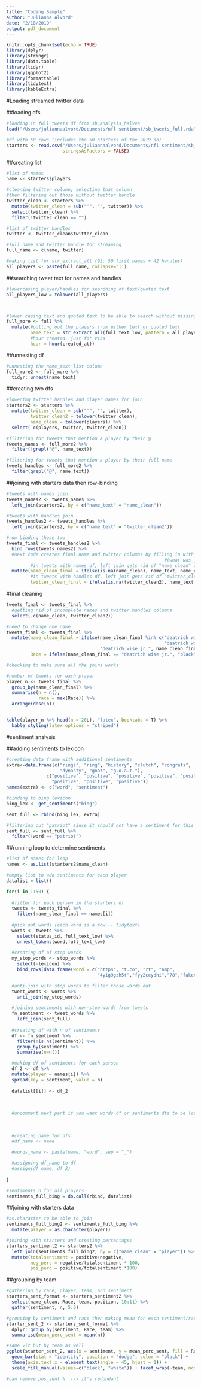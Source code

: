 ```yaml
---
title: "Coding Sample"
author: "Julianna Alvord"
date: "2/18/2019"
output: pdf_document
---
```


```r
knitr::opts_chunk$set(echo = TRUE)
library(dplyr)
library(stringr)
library(data.table)
library(tidyr)
library(ggplot2)
library(formattable)
library(tidytext)
library(kableExtra)
```

#Loading streamed twitter data

##loading dfs
```r
#loading in full tweets df from sb_analysis_halves
load("/Users/juliannaalvord/Documents/nfl sentiment/sb_tweets_full.rda")

#df with 50 rows (includes the 50 starters of the 2019 sb)
starters <- read.csv("/Users/juliannaalvord/Documents/nfl sentiment/sb_starters.csv", 
                     stringsAsFactors = FALSE)
```

##creating list
```r
#list of names
name <- starters$players

#cleaning twitter column, selecting that column
#then filtering out those without twitter handle
twitter_clean <- starters %>%
  mutate(twitter_clean = sub("'", "", twitter)) %>%
  select(twitter_clean) %>%
  filter(!twitter_clean == "")

#list of twitter handles
twitter <- twitter_clean$twitter_clean

#full name and twitter handle for streaming
full_name <- c(name, twitter)

#making list for str_extract_all (92: 50 first names + 42 handles)
all_players <- paste(full_name, collapse='|')
```


##searching tweet text for names and handles
```r
#lowercasing player/handles for searching of text/quoted text
all_players_low = tolower(all_players)



#lower casing text and quoted text to be able to search without missing any players
full_more <- full %>%
  mutate(#pulling out the players from either text or quoted text
         name_text = str_extract_all(full_text_low, pattern = all_players_low),
         #hour created, just for vizs
         hour = hour(created_at))
```

##unnesting df
```r
#unnesting the name_text list column
full_more2 <- full_more %>%
  tidyr::unnest(name_text)
```

##creating two dfs
```r
#lowering twitter handles and player names for join
starters2 <- starters %>%
  mutate(twitter_clean = sub("'", "", twitter),
         twitter_clean2 = tolower(twitter_clean),
         name_clean = tolower(players)) %>%
  select(-c(players, twitter, twitter_clean))

#filtering for tweets that mention a player by their @
tweets_names <- full_more2 %>%
  filter(!grepl("@", name_text))

#filtering for tweets that mention a player by their full name
tweets_handles <- full_more2 %>%
  filter(grepl("@", name_text))
```

##joining with starters data then row-binding
```r
#tweets with names join
tweets_names2 <- tweets_names %>%
  left_join(starters2, by = c("name_text" = "name_clean"))

#tweets with handles join
tweets_handles2 <- tweets_handles %>%
  left_join(starters2, by = c("name_text" = "twitter_clean2"))

#row binding those two
tweets_final <- tweets_handles2 %>%
  bind_rows(tweets_names2) %>%
  #next code creates final name and twitter columns by filling in with name_text 
                                                           #(what was joined on)
         #in tweets with names df, left join gets rid of "name_clean" col
  mutate(name_clean_final = ifelse(is.na(name_clean), name_text, name_clean),
         #in tweets with handles df, left join gets rid of "twitter_clean2" col
         twitter_clean_final = ifelse(is.na(twitter_clean2), name_text, twitter_clean2))
```

#final cleaning
```r
tweets_final <- tweets_final %>%
  #getting rid of incomplete names and twitter handles columns
  select(-c(name_clean, twitter_clean2))

#need to change one name 
tweets_final <- tweets_final %>%
  mutate(name_clean_final = ifelse(name_clean_final %in% c("deatrich wise jr ", 
                                                           "deatrich wise jr,"), 
                                   "deatrich wise jr.", name_clean_final),
         Race = ifelse(name_clean_final == "deatrich wise jr.", "black", Race))

#checking to make sure all the joins works

#number of tweets for each player
player_n <- tweets_final %>%
  group_by(name_clean_final) %>%
  summarise(n = n(),
            race = max(Race)) %>%
  arrange(desc(n))


kable(player_n %>% head(n = 20L), "latex", booktabs = T) %>%
  kable_styling(latex_options = "striped")
```


###########################


#sentiment analysis

##adding sentiments to lexicon
```r
#creating data frame with additional sentiments
extra<-data.frame(c("rings", "ring", "history", "clutch", "congrats", 
                    "dynasty", "goat", "g.o.a.t."), 
               c("positive", "positive", "positive", "positive", "positive", 
                 "positive", "positive", "positive"))
names(extra) <- c("word", "sentiment")

#binding to bing lexicon
bing_lex <- get_sentiments("bing")

sent_full <- rbind(bing_lex, extra)

#filtering out "patriot" since it should not have a sentiment for this analysis
sent_full <- sent_full %>%
  filter(!word == "patriot")
```

##running loop to determine sentiments
```r
#list of names for loop
names <- as.list(starters2$name_clean)

#empty list to add sentiments for each player
datalist = list()

for(i in 1:50) {
  
  #filter for each person in the starters df
  tweets <- tweets_final %>%
    filter(name_clean_final == names[i])
  
  #pick out words (each word is a row -- tidytext)
  words <- tweets %>% 
    select(status_id, full_text_low) %>% 
    unnest_tokens(word,full_text_low)
  
  #creating df of stop words  
  my_stop_words <- stop_words %>% 
    select(-lexicon) %>% 
    bind_rows(data.frame(word = c("https", "t.co", "rt", "amp",
                                  "4yig9gzh5t","fyy2ceydhi","78","fakenews")))

  #anti-join with stop words to filter those words out
  tweet_words <- words %>% 
    anti_join(my_stop_words)

  #joining sentiments with non-stop words from tweets
  fn_sentiment <- tweet_words %>% 
    left_join(sent_full) 
  
  #creating df with n of sentiments
  df <- fn_sentiment %>% 
    filter(!is.na(sentiment)) %>% 
    group_by(sentiment) %>% 
    summarise(n=n())

  #making df of sentiments for each person
  df_2 <- df %>%
  mutate(player = names[i]) %>%
  spread(key = sentiment, value = n)
  
  datalist[[i]] <- df_2
  
  
  
  #uncomment next part if you want words df or sentiments dfs to be loaded into environment
  
  
  
  #creating name for dfs
  #df_name <- name
  
  #words_name <- paste(name, "word", sep = "_")

  #assigning df_name to df
  #assign(df_name, df_2)
  
}

#sentiments n for all players
sentiments_full_bing = do.call(rbind, datalist)
```

##joining with starters data
```r
#as.character to be able to join
sentiments_full_bing2 <- sentiments_full_bing %>%
  mutate(player = as.character(player))

#joining with starters and creating percentages
starters_sentiment2 <- starters2 %>%
  left_join(sentiments_full_bing2, by = c("name_clean" = "player")) %>%
  mutate(totalsentiment = positive+negative,
         neg_perc = negative/totalsentiment * 100,
         pos_perc = positive/totalsentiment *100)
```

##grouping by team
```r
#gathering by race, player, team, and sentiment
starters_sent_format <- starters_sentiment2 %>%
  select(name_clean, Race, team, position, 10:11) %>%
  gather(sentiment, n, 5:6)

#grouping by sentiment and race then making mean for each sentiment/race
starter_sent_2 <- starters_sent_format %>%
  dplyr::group_by(sentiment, Race, team) %>%
  summarise(mean_perc_sent = mean(n))

#same viz but by team as well
ggplot(starter_sent_2, aes(x = sentiment, y = mean_perc_sent, fill = Race)) +
  geom_bar(stat = "identity", position = "dodge", color = "black") +
  theme(axis.text.x = element_text(angle = 45, hjust = 1)) +
  scale_fill_manual(values=c("black", "white")) + facet_wrap(~team, ncol = 1)

#can remove pos_sent %  --> it's redundant
```